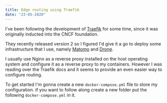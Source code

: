 ```yaml
---
title: Edge routing using Traefik
date: "23-05-2020"
---
```


I've been following the development of [Traefik](https://docs.traefik.io/) for some time, since it was originally inducted
into the CNCF foundation.

They recently released version 2 so I figured I'd give it a go to deploy some infrastructure that I use,
namely [Matomo](https://matomo.org/) and [Drone](https://drone.io/).

I usually use Nginx as a reverse proxy installed on the host operating system and configure it as a reverse proxy to my containers.
However I was reading over the Traefik docs and it seems to provide an even easier way to configure routing.

To get started I'm gonna create a new `docker-compose.yml` file to store my configuration. if you want to follow along create a new folder put the following `docker-compose.yml` in it.

```yaml

```
